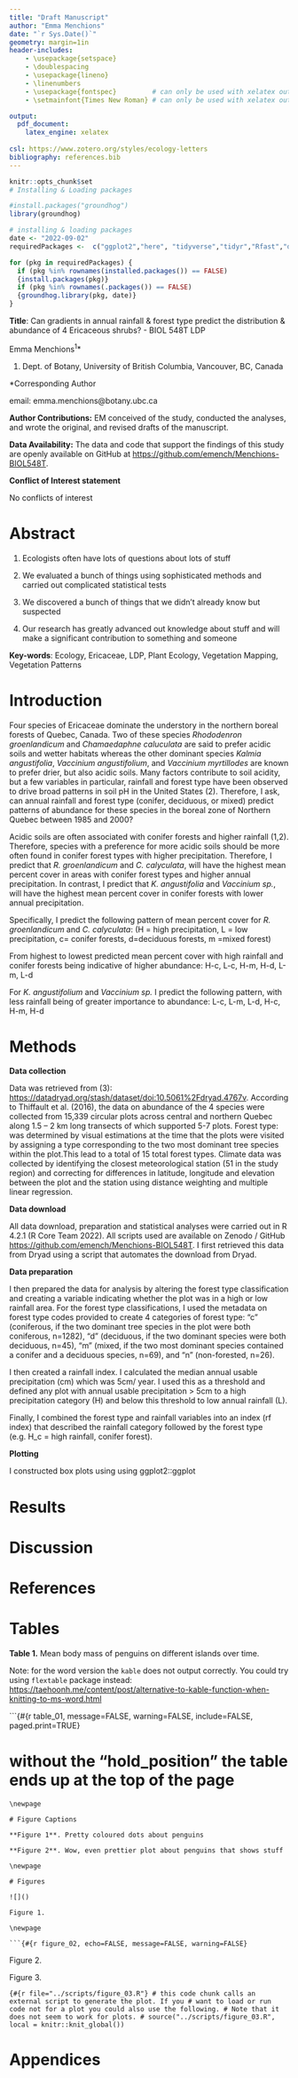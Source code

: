 ```yaml
---
title: "Draft Manuscript"
author: "Emma Menchions"
date: "`r Sys.Date()`"
geometry: margin=1in
header-includes:
    - \usepackage{setspace}
    - \doublespacing
    - \usepackage{lineno}
    - \linenumbers
    - \usepackage{fontspec}         # can only be used with xelatex output
    - \setmainfont{Times New Roman} # can only be used with xelatex output

output:
  pdf_document:
    latex_engine: xelatex
    
csl: https://www.zotero.org/styles/ecology-letters
bibliography: references.bib
---
```


```r
knitr::opts_chunk$set
# Installing & Loading packages

#install.packages("groundhog")
library(groundhog)

# installing & loading packages
date <- "2022-09-02"
requiredPackages <-  c("ggplot2","here", "tidyverse","tidyr","Rfast","dplyr")

for (pkg in requiredPackages) {
  if (pkg %in% rownames(installed.packages()) == FALSE)
  {install.packages(pkg)}
  if (pkg %in% rownames(.packages()) == FALSE)
  {groundhog.library(pkg, date)}
}

```

**Title**: Can gradients in annual rainfall & forest type predict the distribution & abundance of 4 Ericaceous shrubs? - BIOL 548T LDP

Emma Menchions^1^\*

1.  Dept. of Botany, University of British Columbia, Vancouver, BC, Canada

\*Corresponding Author

email: emma.menchions\@botany.ubc.ca

**Author Contributions:** EM conceived of the study, conducted the analyses, and wrote the original, and revised drafts of the manuscript.

**Data Availability:** The data and code that support the findings of this study are openly available on GitHub at <https://github.com/emench/Menchions-BIOL548T>.

**Conflict of Interest statement**

No conflicts of interest

# Abstract

1.  Ecologists often have lots of questions about lots of stuff

2.  We evaluated a bunch of things using sophisticated methods and carried out complicated statistical tests

3.  We discovered a bunch of things that we didn't already know but suspected

4.  Our research has greatly advanced out knowledge about stuff and will make a significant contribution to something and someone

**Key-words**: Ecology, Ericaceae, LDP, Plant Ecology, Vegetation Mapping, Vegetation Patterns

\newpage

# Introduction

Four species of Ericaceae dominate the understory in the northern boreal forests of Quebec, Canada. Two of these species *Rhododenron groenlandicum* and *Chamaedaphne caluculata* are said to prefer acidic soils and wetter habitats whereas the other dominant species *Kalmia angustifolia*, *Vaccinium angustifolium*, and *Vaccinium myrtillodes* are known to prefer drier, but also acidic soils. Many factors contribute to soil acidity, but a few variables in particular, rainfall and forest type have been observed to drive broad patterns in soil pH in the United States (2). Therefore, I ask, can annual rainfall and forest type (conifer, deciduous, or mixed) predict patterns of abundance for these species in the boreal zone of Northern Quebec between 1985 and 2000?

Acidic soils are often associated with conifer forests and higher rainfall (1,2). Therefore, species with a preference for more acidic soils should be more often found in conifer forest types with higher precipitation. Therefore, I predict that *R. groenlandicum* and *C. calyculata*, will have the highest mean percent cover in areas with conifer forest types and higher annual precipitation. In contrast, I predict that *K. angustifolia* and *Vaccinium sp.*, will have the highest mean percent cover in conifer forests with lower annual precipitation.

Specifically, I predict the following pattern of mean percent cover for *R. groenlandicum* and *C. calyculata*: (H = high precipitation, L = low precipitation, c= conifer forests, d=deciduous forests, m =mixed forest)

From highest to lowest predicted mean percent cover with high rainfall and conifer forests being indicative of higher abundance: H-c, L-c, H-m, H-d, L-m, L-d

For *K. angustifolium* and *Vaccinium sp.* I predict the following pattern, with less rainfall being of greater importance to abundance: L-c, L-m, L-d, H-c, H-m, H-d

# Methods

**Data collection**

Data was retrieved from (3): <https://datadryad.org/stash/dataset/doi:10.5061%2Fdryad.4767v>. According to Thiffault et al. (2016), the data on abundance of the 4 species were collected from 15,339 circular plots across central and northern Quebec along 1.5 -- 2 km long transects of which supported 5-7 plots. Forest type: was determined by visual estimations at the time that the plots were visited by assigning a type corresponding to the two most dominant tree species within the plot.This lead to a total of 15 total forest types. Climate data was collected by identifying the closest meteorological station (51 in the study region) and correcting for differences in latitude, longitude and elevation between the plot and the station using distance weighting and multiple linear regression.

**Data download**

All data download, preparation and statistical analyses were carried out in R 4.2.1 (R Core Team 2022). All scripts used are available on Zenodo / GitHub <https://github.com/emench/Menchions-BIOL548T>. I first retrieved this data from Dryad using a script that automates the download from Dryad.

**Data preparation**

I then prepared the data for analysis by altering the forest type classification and creating a variable indicating whether the plot was in a high or low rainfall area. For the forest type classifications, I used the metadata on forest type codes provided to create 4 categories of forest type: "c" (coniferous, if the two dominant tree species in the plot were both coniferous, n=1282), "d" (deciduous, if the two dominant species were both deciduous, n=45), "m" (mixed, if the two most dominant species contained a conifer and a deciduous species, n=69), and "n" (non-forested, n=26).

I then created a rainfall index. I calculated the median annual usable precipitation (cm) which was 5cm/ year. I used this as a threshold and defined any plot with annual usable precipitation \> 5cm to a high precipitation category (H) and below this threshold to low annual rainfall (L).

Finally, I combined the forest type and rainfall variables into an index (rf index) that described the rainfall category followed by the forest type (e.g. H_c = high rainfall, conifer forest).

**Plotting**

I constructed box plots using using ggplot2::ggplot

# Results

# Discussion

# References

```{=html}
<!-- this littel code block is a comment that won't show up in the knitted 
document. It is a good way to add hidden things and comments to your RMarkdown 
document. For example... -->
```
```{=html}
<!-- this little chunk of code (the ::: stuff below) forces the references to show up here. If you
don't use this then they are put at the end of the document by default -->
```
::: {#refs}
:::

\newpage

# Tables

**Table 1.** Mean body mass of penguins on different islands over time.

Note: for the word version the `kable` does not output correctly. You could try using `flextable` package instead: <https://taehoonh.me/content/post/alternative-to-kable-function-when-knitting-to-ms-word.html>

\`\`\`{#{r table_01, message=FALSE, warning=FALSE, include=FALSE, paged.print=TRUE}

# without the "hold_position" the table ends up at the top of the page

    \newpage

    # Figure Captions

    **Figure 1**. Pretty coloured dots about penguins

    **Figure 2**. Wow, even prettier plot about penguins that shows stuff

    \newpage

    # Figures

    ![]()

    Figure 1.

    \newpage

    ```{#{r figure_02, echo=FALSE, message=FALSE, warning=FALSE}

Figure 2.

\newpage

Figure 3.

`{#{r file="../scripts/figure_03.R"} # this code chunk calls an external script to generate the plot. If you # want to load or run code not for a plot you could also use the following. # Note that it does not seem to work for plots. # source("../scripts/figure_03.R", local = knitr::knit_global())`

\newpage

# Appendices

```{=html}
<!-- You might want to look into Bookdown if you want to do anything fancier
with your manuscript. Bookdown allows for automatic Table and Figure numbering
as well as cross referencing. That is you can create links between 'Fig 1' in
your manuscript that links to the actual figure and automatically the
the figure number as you add or remove them from the document.
I add this here because Appendices can require special handling by some 
journals and Bookdown might allow you to do that automagically -->
```
